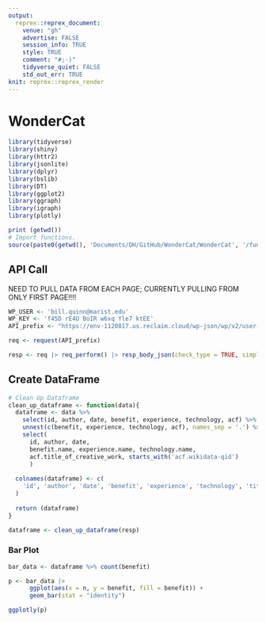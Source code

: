 ```yaml
---
output:
  reprex::reprex_document:
    venue: "gh"
    advertise: FALSE
    session_info: TRUE
    style: TRUE
    comment: "#;-)"
    tidyverse_quiet: FALSE
    std_out_err: TRUE
knit: reprex::reprex_render
---
```


# WonderCat

```r
library(tidyverse)
library(shiny)
library(httr2)
library(jsonlite)
library(dplyr)
library(bslib)
library(DT)
library(ggplot2)
library(ggraph)
library(igraph)
library(plotly)

print (getwd())
# Import functions.
source(paste0(getwd(), 'Documents/DH/GitHub/WonderCat/WonderCat', '/functions.R'))
```

## API Call

NEED TO PULL DATA FROM EACH PAGE; CURRENTLY PULLING FROM ONLY FIRST PAGE!!!!
```r

WP_USER <- 'bill.quinn@marist.edu'
WP_KEY <- 'f45D rE4U BoIR w6xq Yle7 ktEE'
API_prefix <- "https://env-1120817.us.reclaim.cloud/wp-json/wp/v2/user-experience"

req <- request(API_prefix)

resp <- req |> req_perform() |> resp_body_json(check_type = TRUE, simplifyVector = TRUE)
```

## Create DataFrame
```r
# Clean Up Dataframe
clean_up_dataframe <- function(data){
  dataframe <- data %>% 
    select(id, author, date, benefit, experience, technology, acf) %>% 
    unnest(c(benefit, experience, technology, acf), names_sep = '.') %>%
    select(
      id, author, date, 
      benefit.name, experience.name, technology.name, 
      acf.title_of_creative_work, starts_with('acf.wikidata-qid')
      )
  
  colnames(dataframe) <- c(
    'id', 'author', 'date', 'benefit', 'experience', 'technology', 'title', 'QID'
  )
  
  return (dataframe)
}

dataframe <- clean_up_dataframe(resp)
```

### Bar Plot
```r
bar_data <- dataframe %>% count(benefit)

p <- bar_data |>
      ggplot(aes(x = n, y = benefit, fill = benefit)) +
      geom_bar(stat = "identity")

ggplotly(p)
```

